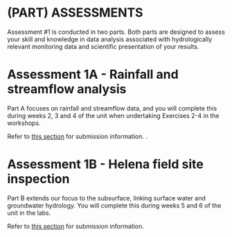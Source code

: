 # (PART) ASSESSMENTS {.unnumbered}

Assessment #1 is conducted in two parts. Both parts are designed to assess your skill and knowledge in data analysis associated with hydrologically relevant monitoring data and scientific presentation of your results.

# Assessment 1A - Rainfall and streamflow analysis {#A1Aa .unnumbered}

Part A focuses on rainfall and streamflow data, and you will complete this during weeks 2, 3 and 4 of the unit when undertaking Exercises 2-4 in the workshops. 

Refer to [this section](#A2A_6) for submission information. .

# Assessment 1B - Helena field site inspection {#A1Bb .unnumbered}

Part B extends our focus to the subsurface, linking surface water and groundwater hydrology. You will complete this during weeks 5 and 6 of the unit in the labs. 

Refer to [this section](#A2B_10) for submission information.
